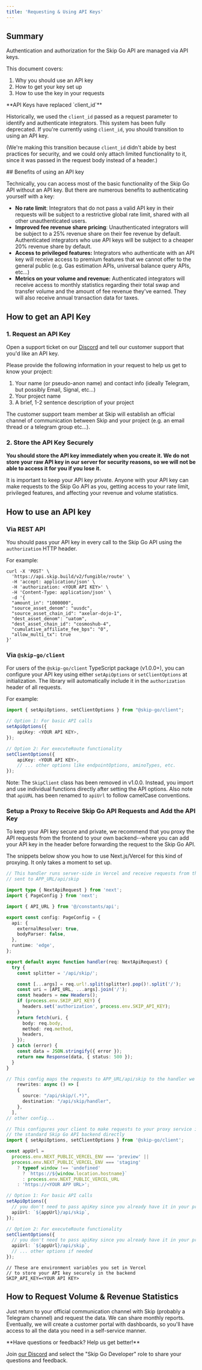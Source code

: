 ```yaml
---
title: 'Requesting & Using API Keys'
---
```


## Summary

Authentication and authorization for the Skip Go API are managed via API keys.

This document covers:

1. Why you should use an API key
2. How to get your key set up
3. How to use the key in your requests

 <Note>
 **API Keys have replaced `client_id`**

Historically, we used the `client_id` passed as a request parameter to identify and authenticate integrators. This system has been fully deprecated. If you're currently using `client_id`, you should transition to using an API key.

(We're making this transition because `client_id` didn't abide by best practices for security, and we could only attach limited functionality to it, since it was passed in the request body instead of a header.)

</Note>
## Benefits of using an API key

Technically, you can access most of the basic functionality of the Skip Go API without an API key. But there are numerous benefits to authenticating yourself with a key:

- **No rate limit**: Integrators that do not pass a valid API key in their requests will be subject to a restrictive global rate limit, shared with all other unauthenticated users.
- **Improved fee revenue share pricing**: Unauthenticated integrators will be subject to a 25% revenue share on their fee revenue by default. Authenticated integrators who use API keys will be subject to a cheaper 20% revenue share by default.
- **Access to privileged features:** Integrators who authenticate with an API key will receive access to premium features that we cannot offer to the general public (e.g. Gas estimation APIs, universal balance query APIs, etc...)
- **Metrics on your volume and revenue:** Authenticated integrators will receive access to monthly statistics regarding their total swap and transfer volume and the amount of fee revenue they've earned. They will also receive annual transaction data for taxes.

## How to get an API Key

### 1\. Request an API Key

Open a support ticket on our [Discord](https://discord.com/invite/interchain) and tell our customer support that you'd like an API key.

Please provide the following information in your request to help us get to know your project:

1. Your name (or pseudo-anon name) and contact info (ideally Telegram, but possibly Email, Signal, etc...)
2. Your project name
3. A brief, 1-2 sentence description of your project

The customer support team member at Skip will establish an official channel of communication between Skip and your project (e.g. an email thread or a telegram group etc...).

### 2\. Store the API Key Securely

**You should store the API key immediately when you create it. We do not store your raw API key in our server for security reasons, so we will not be able to access it for you if you lose it.**

It is important to keep your API key private. Anyone with your API key can make requests to the Skip Go API as you, getting access to your rate limit, privileged features, and affecting your revenue and volume statistics.

## How to use an API key

### Via REST API

You should pass your API key in every call to the Skip Go API using the `authorization` HTTP header.

For example:

```
curl -X 'POST' \
  'https://api.skip.build/v2/fungible/route' \
  -H 'accept: application/json' \
  -H 'authorization: <YOUR API KEY>' \
  -H 'Content-Type: application/json' \
  -d '{
  "amount_in": "1000000",
  "source_asset_denom": "uusdc",
  "source_asset_chain_id": "axelar-dojo-1",
  "dest_asset_denom": "uatom",
  "dest_asset_chain_id": "cosmoshub-4",
  "cumulative_affiliate_fee_bps": "0",
  "allow_multi_tx": true
}'

```

### Via `@skip-go/client`

For users of the `@skip-go/client` TypeScript package (v1.0.0+), you can configure your API key using either `setApiOptions` or `setClientOptions` at initialization. The library will automatically include it in the `authorization` header of all requests.

For example:

```typescript
import { setApiOptions, setClientOptions } from "@skip-go/client";

// Option 1: For basic API calls
setApiOptions({
	apiKey: <YOUR API KEY>,
});

// Option 2: For executeRoute functionality
setClientOptions({
	apiKey: <YOUR API KEY>,
	// ... other options like endpointOptions, aminoTypes, etc.
});
```

Note: The `SkipClient` class has been removed in v1.0.0. Instead, you import and use individual functions directly after setting the API options. Also note that `apiURL` has been renamed to `apiUrl` to follow camelCase conventions.

### Setup a Proxy to Receive Skip Go API Requests and Add the API Key

To keep your API key secure and private, we recommend that you proxy the API requests from the frontend to your own backend--where you can add your API key in the header before forwarding the request to the Skip Go API.

The snippets below show you how to use Next.js/Vercel for this kind of proxying. It only takes a moment to set up.

```typescript
// This handler runs server-side in Vercel and receive requests from the frontend
// sent to APP_URL/api/skip

import type { NextApiRequest } from 'next';
import { PageConfig } from 'next';

import { API_URL } from '@/constants/api';

export const config: PageConfig = {
  api: {
    externalResolver: true,
    bodyParser: false,
  },
  runtime: 'edge',
};

export default async function handler(req: NextApiRequest) {
  try {
    const splitter = '/api/skip/';

    const [...args] = req.url!.split(splitter).pop()!.split('/');
    const uri = [API_URL, ...args].join('/');
    const headers = new Headers();
    if (process.env.SKIP_API_KEY) {
      headers.set('authorization', process.env.SKIP_API_KEY);
    }
    return fetch(uri, {
      body: req.body,
      method: req.method,
      headers,
    });
  } catch (error) {
    const data = JSON.stringify({ error });
    return new Response(data, { status: 500 });
  }
}
```

```typescript
// This config maps the requests to APP_URL/api/skip to the handler we just defined
	rewrites: async () => [
    {
      source: "/api/skip/(.*)",
      destination: "/api/skip/handler",
    },
  ],
// other config...
```

```typescript
// This configures your client to make requests to your proxy service instead of
// the standard Skip Go API backend directly
import { setApiOptions, setClientOptions } from '@skip-go/client';

const appUrl =
  process.env.NEXT_PUBLIC_VERCEL_ENV === 'preview' ||
  process.env.NEXT_PUBLIC_VERCEL_ENV === 'staging'
    ? typeof window !== 'undefined'
      ? `https://${window.location.hostname}`
      : process.env.NEXT_PUBLIC_VERCEL_URL
    : 'https://<YOUR APP URL>';

// Option 1: For basic API calls
setApiOptions({
  // you don't need to pass apiKey since you already have it in your proxy handler
  apiUrl: `${appUrl}/api/skip`,
});

// Option 2: For executeRoute functionality
setClientOptions({
  // you don't need to pass apiKey since you already have it in your proxy handler
  apiUrl: `${appUrl}/api/skip`,
  // ... other options if needed
});
```

```
// These are environment variables you set in Vercel
// to store your API key securely in the backend
SKIP_API_KEY=<YOUR API KEY>
```

## How to Request Volume & Revenue Statistics

Just return to your official communication channel with Skip (probably a Telegram channel) and request the data. We can share monthly reports. Eventually, we will create a customer portal with dashboards, so you'll have access to all the data you need in a self-service manner.

<Info>
 **Have questions or feedback? Help us get better!**

Join [our Discord](https://discord.com/invite/interchain) and select the "Skip Go Developer" role to share your questions and feedback.

</Info>
